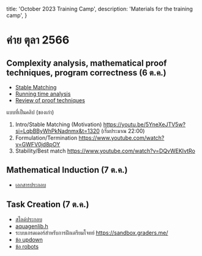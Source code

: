 
  title: 'October 2023 Training Camp',
  description: 'Materials for the training camp',
}

<HeroPattern />

# ค่าย ตุลา 2566

## Complexity analysis, mathematical proof techniques, program correctness (6 ต.ค.)

- [Stable Matching](/2023-10-06-Note-10-28-stable-matching.pdf)
- [Running time analysis](/2023-10-06-Note-11-46-running-time-analysis.pdf)
- [Review of proof techniques](/2023-10-06-Note-14-39-proof-techniques.pdf)

แบบที่เป็นคลิป (ของเก่า)

1. Intro/Stable Matching (Motivation) https://youtu.be/5YneXeJTV5w?si=LqbBByWhPkNadnmx&t=1320 (เริ่มประมาณ 22:00)
2. Formulation/Termination https://www.youtube.com/watch?v=GWFV0jd8pOY
3. Stability/Best match https://www.youtube.com/watch?v=DQvWEKIvtRo

## Mathematical Induction (7 ต.ค.)

- [เอกสารประกอบ](/IOI-induction.pdf)

## Task Creation (7 ต.ค.)

- [สไลด์ประกอบ](/Problem_Design_2023-2024.pdf)
- [aquagenlib.h](/aquagenlib.h)
- ระบบเกรดเดอร์สำหรับการฝึกเตรียมโจทย์ https://sandbox.graders.me/
- [ข้อ updown](https://drive.google.com/file/d/1oG9bbk5wZ7GzheE0kG8Cv3xEAVlRReS4/view?usp=sharing)
- [ข้อ robots](https://drive.google.com/file/d/1j-xxSwdU61ZIi_RJ9ircQKS9iF7kSxS_/view?usp=sharing)